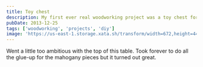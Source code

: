 ```yaml
---
title: Toy chest
description: My first ever real woodworking project was a toy chest for my kids.
pubDate: 2013-12-25
tags: ['woodworking', 'projects', 'diy']
image: 'https://us-east-1.storage.xata.sh/transform/width=672,height=448,fit=cover,gravity=auto,format=webp/5ksjutdb2l6c374lg5fn9t6ios'
---
```



Went a little too ambitious with the top of this table. Took forever to do all the glue-up for the mahogany pieces but it turned out great.

<Gallery name="toychest" />
